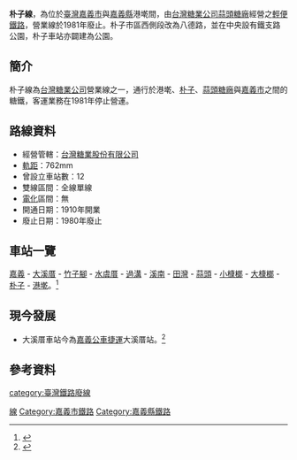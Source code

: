 '''朴子線'''，為位於[[台灣|臺灣]][[嘉義市|嘉義市]]與[[嘉義縣|嘉義縣]]港墘間，由[[台灣糖業公司|台灣糖業公司]][[蒜頭糖廠|蒜頭糖廠]]經營之[[輕便鐵路|輕便鐵路]]，營業線於1981年廢止。朴子市區西側段改為八德路，並在中央設有鐵支路公園，朴子車站亦闢建為公園。

==簡介==

朴子線為[[台灣糖業公司|台灣糖業公司]]營業線之一，通行於港墘、[[朴子市|朴子]]、[[蒜頭糖廠|蒜頭糖廠]]與[[嘉義市|嘉義市]]之間的糖鐵，客運業務在1981年停止營運。

==路線資料==
*經營管轄：[[台灣糖業股份有限公司|台灣糖業股份有限公司]]
*[[軌距|軌距]]：762mm
*曾設立車站數：12
*雙線區間：全線單線
*[[電氣化鐵路|電化]]區間：無
*開通日期：1910年開業
*廢止日期：1980年廢止

== 車站一覽 ==
[[嘉義車站|嘉義]] - [[大溪厝車站|大溪厝]] - [[竹子腳車站_(朴子線)|竹子腳]] - [[水虞厝車站|水虞厝]] - [[過溝車站|過溝]] - [[溪南車站|溪南]] - [[田灣車站|田灣]] - [[蒜頭車站|蒜頭]] - [[小槺榔車站|小槺榔]] - [[大槺榔車站|大槺榔]] - [[朴子車站|朴子]] - [[港墘車站_(朴子線)|港墘]]。<ref name="諸羅文史圖誌">{{Cite book|author=鄧豐洲|title=《諸羅文史圖誌》|location=臺中市|publisher=白象文化|language = zh-tw|isbn= 9789863584247 |page=61|date=2016年11月}}</ref>

== 現今發展 ==
*大溪厝車站今為[[嘉義公車捷運|嘉義公車捷運]]大溪厝站。<ref name="諸羅文史圖誌55">{{Cite book|author=鄧豐洲|title=《諸羅文史圖誌》|location=臺中市|publisher=白象文化|language = zh-tw|isbn= 9789863584247 |page=55|date=2016年11月}}</ref>

== 參考資料 ==
<div class="references-small">
<references />
</div> 

[[category:臺灣鐵路廢線|category:臺灣鐵路廢線]]

[[Category:台灣糖業鐵路路線|線]]
[[Category:嘉義市鐵路|Category:嘉義市鐵路]]
[[Category:嘉義縣鐵路|Category:嘉義縣鐵路]]
{{台灣糖業鐵道}}
